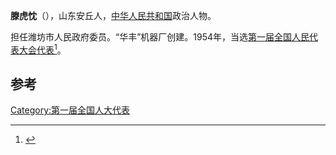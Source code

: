 '''滕虎忱'''（{{bd|1883年||1958年}}），山东安丘人，[[中华人民共和国|中华人民共和国]]政治人物。

担任潍坊市人民政府委员。“华丰”机器厂创建。1954年，当选[[第一届全国人民代表大会代表名单|第一届全国人民代表大会代表]]<ref>{{cite book|author=全国人民代表大会常务委员会办公厅|title=中华人民共和国第一届全国人民代表大会代表名单|year=1955年|publisher=全国人民代表大会常务委员会办公厅|url=http://book.ucdrs.superlib.net/views/specific/2929/bookDetail.jsp?dxNumber=000005772167&d=546843D0AE2464CD1C95896344A85614&fenlei=04070402|access-date=2015-01-25|archive-date=2019-01-24|archive-url=https://web.archive.org/web/20190124105450/http://book.ucdrs.superlib.net/views/specific/2929/bookDetail.jsp?dxNumber=000005772167&d=546843D0AE2464CD1C95896344A85614&fenlei=04070402|dead-url=no}}</ref>。

==参考==
{{reflist}}
{{中国政治人物小作品}}

[[Category:第一届全国人大代表|Category:第一届全国人大代表]]